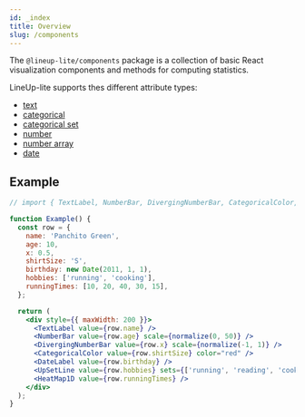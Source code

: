 ```yaml
---
id: _index
title: Overview
slug: /components
---
```


The `@lineup-lite/components` package is a collection of basic React visualization components and methods for computing statistics.

LineUp-lite supports thes different attribute types:

- [text](components/text)
- [categorical](components/categorical)
- [categorical set](components/set)
- [number](components/number)
- [number array](components/numbers)
- [date](components/date)

## Example

```jsx live
// import { TextLabel, NumberBar, DivergingNumberBar, CategoricalColor, DateLabel } from '@lineup-lite/components';

function Example() {
  const row = {
    name: 'Panchito Green',
    age: 10,
    x: 0.5,
    shirtSize: 'S',
    birthday: new Date(2011, 1, 1),
    hobbies: ['running', 'cooking'],
    runningTimes: [10, 20, 40, 30, 15],
  };

  return (
    <div style={{ maxWidth: 200 }}>
      <TextLabel value={row.name} />
      <NumberBar value={row.age} scale={normalize(0, 50)} />
      <DivergingNumberBar value={row.x} scale={normalize(-1, 1)} />
      <CategoricalColor value={row.shirtSize} color="red" />
      <DateLabel value={row.birthday} />
      <UpSetLine value={row.hobbies} sets={['running', 'reading', 'cooking']} />
      <HeatMap1D value={row.runningTimes} />
    </div>
  );
}
```

